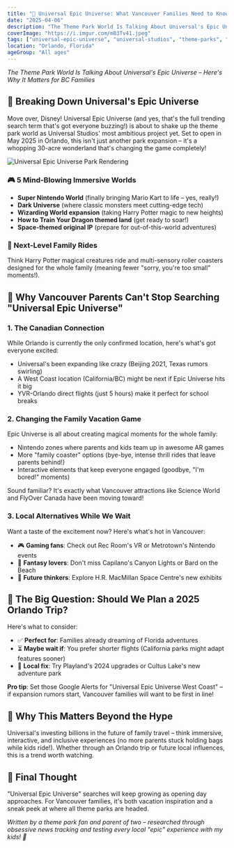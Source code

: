 ```yaml
---
title: "🎢 Universal Epic Universe: What Vancouver Families Need to Know"
date: "2025-04-06"
description: "The Theme Park World Is Talking About Universal's Epic Universe – Here's Why It Matters for BC Families"
coverImage: "https://i.imgur.com/mB3Tv41.jpeg"
tags: ["universal-epic-universe", "universal-studios", "theme-parks", "family-travel", "orlando", "vancouver-families"]
location: "Orlando, Florida"
ageGroup: "All ages"
---
```


*The Theme Park World Is Talking About Universal's Epic Universe – Here's Why It Matters for BC Families*

## 🌟 Breaking Down Universal's Epic Universe

Move over, Disney! Universal Epic Universe (and yes, that's the full trending search term that's got everyone buzzing!) is about to shake up the theme park world as Universal Studios' most ambitious project yet. Set to open in May 2025 in Orlando, this isn't just another park expansion – it's a whopping 30-acre wonderland that's changing the game completely!

<div className="my-8 relative aspect-[16/9] w-full overflow-hidden rounded-lg shadow-lg">
  <div className="absolute inset-0 bg-gradient-to-br from-blue-100/20 to-purple-100/20 mix-blend-overlay"></div>
  <img
    src="https://i.imgur.com/oRmivVg.jpeg"
    alt="Universal Epic Universe Park Rendering"
    className="w-full h-full object-cover filter brightness-110 contrast-105 saturate-120 hue-rotate-5"
  />
</div>

### 🎮 5 Mind-Blowing Immersive Worlds

- **Super Nintendo World** (finally bringing Mario Kart to life – yes, really!)
- **Dark Universe** (where classic monsters meet cutting-edge tech)
- **Wizarding World expansion** (taking Harry Potter magic to new heights)
- **How to Train Your Dragon themed land** (get ready to soar!)
- **Space-themed original IP** (prepare for out-of-this-world adventures)

### 🚀 Next-Level Family Rides
Think Harry Potter magical creatures ride and multi-sensory roller coasters designed for the whole family (meaning fewer "sorry, you're too small" moments!).

## 🤔 Why Vancouver Parents Can't Stop Searching "Universal Epic Universe"

### 1. The Canadian Connection
While Orlando is currently the only confirmed location, here's what's got everyone excited:

- Universal's been expanding like crazy (Beijing 2021, Texas rumors swirling)
- A West Coast location (California/BC) might be next if Epic Universe hits it big
- YVR-Orlando direct flights (just 5 hours) make it perfect for school breaks

### 2. Changing the Family Vacation Game
Epic Universe is all about creating magical moments for the whole family:

- Nintendo zones where parents and kids team up in awesome AR games
- More "family coaster" options (bye-bye, intense thrill rides that leave parents behind!)
- Interactive elements that keep everyone engaged (goodbye, "I'm bored!" moments)

Sound familiar? It's exactly what Vancouver attractions like Science World and FlyOver Canada have been moving toward!

### 3. Local Alternatives While We Wait
Want a taste of the excitement now? Here's what's hot in Vancouver:

- 🎮 **Gaming fans**: Check out Rec Room's VR or Metrotown's Nintendo events
- 🏰 **Fantasy lovers**: Don't miss Capilano's Canyon Lights or Bard on the Beach
- 🚀 **Future thinkers**: Explore H.R. MacMillan Space Centre's new exhibits

## 🤔 The Big Question: Should We Plan a 2025 Orlando Trip?

Here's what to consider:

- ✅ **Perfect for**: Families already dreaming of Florida adventures
- ⏳ **Maybe wait if**: You prefer shorter flights (California parks might adapt features sooner)
- 🎡 **Local fix**: Try Playland's 2024 upgrades or Cultus Lake's new adventure park

**Pro tip**: Set those Google Alerts for "Universal Epic Universe West Coast" – if expansion rumors start, Vancouver families will want to be first in line!

## 🌟 Why This Matters Beyond the Hype

Universal's investing billions in the future of family travel – think immersive, interactive, and inclusive experiences (no more parents stuck holding bags while kids ride!). Whether through an Orlando trip or future local influences, this is a trend worth watching.

## 💭 Final Thought

"Universal Epic Universe" searches will keep growing as opening day approaches. For Vancouver families, it's both vacation inspiration and a sneak peek at where all theme parks are headed.

*Written by a theme park fan and parent of two – researched through obsessive news tracking and testing every local "epic" experience with my kids! 🎢* 
